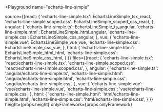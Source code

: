 

<Playground
  name="echarts-line-simple"
  
  source={{react: {
             'echarts-line-simple.tsx': EchartsLineSimple_tsx_react,
             'echarts-line-simple.scoped.css': EchartsLineSimple_scoped_css_react,
           },
           angular: {
             'echarts-line-simple.ts': EchartsLineSimple_ts_angular,
             'echarts-line-simple.html': EchartsLineSimple_html_angular,
             'echarts-line-simple.css': EchartsLineSimple_css_angular,
           },
           vue: {
             'echarts-line-simple.vue': EchartsLineSimple_vue_vue,
             'echarts-line-simple.css': EchartsLineSimple_css_vue,
           },
           html: {
             'echarts-line-simple.html': EchartsLineSimple_html_html,
             'echarts-line-simple.css': EchartsLineSimple_css_html,
           }
}}
  files={{react: {
            'echarts-line-simple.tsx': 'react/echarts-line-simple.tsx',
            'echarts-line-simple.scoped.css': 'react/echarts-line-simple.scoped.css',
          },
          angular: {
            'echarts-line-simple.ts': 'angular/echarts-line-simple.ts',
            'echarts-line-simple.html': 'angular/echarts-line-simple.html',
            'echarts-line-simple.css': 'angular/echarts-line-simple.css',
          },
          vue: {
            'echarts-line-simple.vue': 'vue/echarts-line-simple.vue',
            'echarts-line-simple.css': 'vue/echarts-line-simple.css',
          },
          html: {
            'echarts-line-simple.html': 'html/echarts-line-simple.html',
            'echarts-line-simple.css': 'html/echarts-line-simple.css',
          }
}}
  height={props.height}
  onlyFramework={props.onlyFramework}
></Playground>
